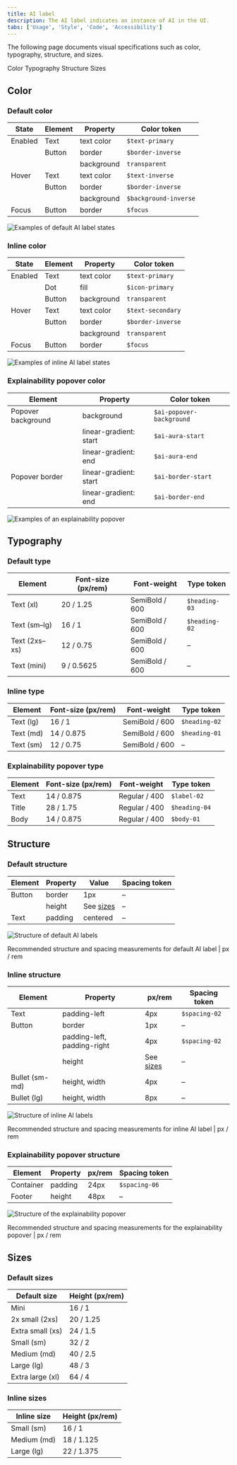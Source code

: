 ```yaml
---
title: AI label
description: The AI label indicates an instance of AI in the UI.
tabs: ['Usage', 'Style', 'Code', 'Accessibility']
---
```


<PageDescription>

The following page documents visual specifications such as color, typography,
structure, and sizes.

</PageDescription>

<AnchorLinks>

<AnchorLink>Color</AnchorLink>
<AnchorLink>Typography</AnchorLink>
<AnchorLink>Structure</AnchorLink>
<AnchorLink>Sizes</AnchorLink>

</AnchorLinks>

## Color

### Default color

| State   | Element | Property   | Color token           |
| ------- | ------- | ---------- | --------------------- |
| Enabled | Text    | text color | `$text-primary`       |
|         | Button  | border     | `$border-inverse`     |
|         |         | background | `transparent`         |
| Hover   | Text    | text color | `$text-inverse`       |
|         | Button  | border     | `$border-inverse`     |
|         |         | background | `$background-inverse` |
| Focus   | Button  | border     | `$focus`              |

<Row>
<Column colLg={8}>

![Examples of default AI label states](images/style-ai-label-states-default.png)

</Column>
</Row>

### Inline color

| State   | Element | Property   | Color token       |
| ------- | ------- | ---------- | ----------------- |
| Enabled | Text    | text color | `$text-primary`   |
|         | Dot     | fill       | `$icon-primary`   |
|         | Button  | background | `transparent`     |
| Hover   | Text    | text color | `$text-secondary` |
|         | Button  | border     | `$border-inverse` |
|         |         | background | `transparent`     |
| Focus   | Button  | border     | `$focus`          |

<Row>
<Column colLg={8}>

![Examples of inline AI label states](images/style-ai-label-states-inline.png)

</Column>
</Row>

### Explainability popover color

| Element            | Property               | Color token              |
| ------------------ | ---------------------- | ------------------------ |
| Popover background | background             | `$ai-popover-background` |
|                    | linear-gradient: start | `$ai-aura-start`         |
|                    | linear-gradient: end   | `$ai-aura-end`           |
| Popover border     | linear-gradient: start | `$ai-border-start`       |
|                    | linear-gradient: end   | `$ai-border-end`         |

<Row>
<Column colLg={8}>

![Examples of an explainability popover](images/style-ai-label-explainability.png)

</Column>
</Row>

## Typography

### Default type

| Element       | Font-size (px/rem) | Font-weight    | Type token    |
| ------------- | ------------------ | -------------- | ------------- |
| Text (xl)     | 20 / 1.25          | SemiBold / 600 | `$heading-03` |
| Text (sm–lg)  | 16 / 1             | SemiBold / 600 | `$heading-02` |
| Text (2xs–xs) | 12 / 0.75          | SemiBold / 600 | –             |
| Text (mini)   | 9 / 0.5625         | SemiBold / 600 | –             |

### Inline type

| Element   | Font-size (px/rem) | Font-weight    | Type token    |
| --------- | ------------------ | -------------- | ------------- |
| Text (lg) | 16 / 1             | SemiBold / 600 | `$heading-02` |
| Text (md) | 14 / 0.875         | SemiBold / 600 | `$heading-01` |
| Text (sm) | 12 / 0.75          | SemiBold / 600 | –             |

### Explainability popover type

| Element | Font-size (px/rem) | Font-weight   | Type token    |
| ------- | ------------------ | ------------- | ------------- |
| Text    | 14 / 0.875         | Regular / 400 | `$label-02`   |
| Title   | 28 / 1.75          | Regular / 400 | `$heading-04` |
| Body    | 14 / 0.875         | Regular / 400 | `$body-01`    |

## Structure

### Default structure

| Element | Property | Value                                                 | Spacing token |
| ------- | -------- | ----------------------------------------------------- | ------------- |
| Button  | border   | 1px                                                   | –             |
|         | height   | See [sizes](/components/ai-label/style#default-sizes) | –             |
| Text    | padding  | centered                                              | –             |

<div className="image--fixed">

![Structure of default AI labels](images/style-ai-label-structure-default.png)

</div>

<Caption>
  Recommended structure and spacing measurements for default AI label | px / rem
</Caption>

### Inline structure

| Element        | Property                    | px/rem                                               | Spacing token |
| -------------- | --------------------------- | ---------------------------------------------------- | ------------- |
| Text           | padding-left                | 4px                                                  | `$spacing-02` |
| Button         | border                      | 1px                                                  | –             |
|                | padding-left, padding-right | 4px                                                  | `$spacing-02` |
|                | height                      | See [sizes](/components/ai-label/style#inline-sizes) | –             |
| Bullet (sm-md) | height, width               | 4px                                                  | –             |
| Bullet (lg)    | height, width               | 8px                                                  | –             |

<div className="image--fixed">

![Structure of inline AI labels](images/style-ai-label-structure-inline.png)

</div>

<Caption>
  Recommended structure and spacing measurements for inline AI label | px / rem
</Caption>

### Explainability popover structure

| Element   | Property | px/rem | Spacing token |
| --------- | -------- | ------ | ------------- |
| Container | padding  | 24px   | `$spacing-06` |
| Footer    | height   | 48px   | –             |

<div className="image--fixed">

![Structure of the explainability popover](images/style-ai-label-explainability-structure.png)

</div>

<Caption>
  Recommended structure and spacing measurements for the explainability popover
  | px / rem
</Caption>

## Sizes

### Default sizes

| Default size     | Height (px/rem) |
| ---------------- | --------------- |
| Mini             | 16 / 1          |
| 2x small (2xs)   | 20 / 1.25       |
| Extra small (xs) | 24 / 1.5        |
| Small (sm)       | 32 / 2          |
| Medium (md)      | 40 / 2.5        |
| Large (lg)       | 48 / 3          |
| Extra large (xl) | 64 / 4          |

### Inline sizes

| Inline size | Height (px/rem) |
| ----------- | --------------- |
| Small (sm)  | 16 / 1          |
| Medium (md) | 18 / 1.125      |
| Large (lg)  | 22 / 1.375      |
